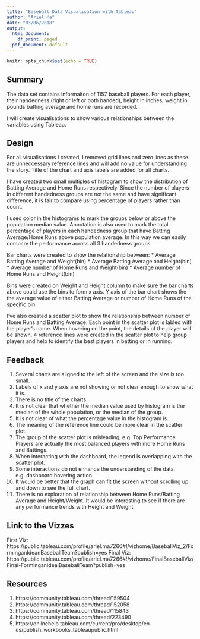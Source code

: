 ```yaml
---
title: "Baseball Data Visualisation with Tableau"
author: "Ariel Ma"
date: "03/06/2018"
output:
  html_document:
    df_print: paged
  pdf_document: default
---
```


```r
knitr::opts_chunk$set(echo = TRUE)
```

## Summary  


The data set contains informaiton of 1157 baseball players. For each player, their handedness (right or left or both handed), height in inches, weight in pounds batting average and home runs are recorded.

I will create visualisations to show various relationships between the variables using Tableau.


## Design  

For all visualisations I created, I removed grid lines and zero lines as these are unneccessary reference lines and will add no value for understanding the story. Title of the chart and axis labels are added for all charts.

I have created two small multiples of histogram to show the distribution of Batting Average and Home Runs respectively. Since the number of players in different handedness groups are not the same and have significant difference, it is fair to compare using percentage of players rather than count.

I used color in the histograms to mark the groups below or above the population median value. Annotation is also used to mark the total percentage of players in each handedness group that have Batting Average/Home Runs above population average. In this way we can easily compare the performance across all 3 handedness groups.

Bar charts were created to show the relationship between:
* Average Batting Average and Weight(bin)
* Average Batting Average and Height(bin)
* Average number of Home Runs and Weight(bin)
* Average number of Home Runs and Height(bin)

Bins were created on Weight and Height column to make sure the bar charts above could use the bins to form x axis. Y axis of the bar chart shows the the average value of either Batting Average or number of Home Runs of the specific bin.

I've also created a scatter plot to show the relationship between number of Home Runs and Batting Average. Each point in the scatter plot is labled with the player's name. When hovering on the point, the details of the player will be shown. 4 reference lines were created in the scatter plot to help group players and help to identify the best players in batting or in running.

## Feedback  


1. Several charts are aligned to the left of the screen and the size is too small.  
2. Labels of x and y axis are not showing or not clear enough to show what it is.  
3. There is no title of the charts.  
4. It is not clear that whether the median value used by histogram is the median of the whole population, or the median of the group.
5. It is not clear of what the percentage value in the histogram is.  
6. The meaning of the reference line could be more clear in the scatter plot.  
7. The group of the scatter plot is misleading, e.g. Top Performance Players are actually the most balanced players with more Home Runs and Battings.
8. When interacting with the dashboard, the legend is overlapping with the scatter plot.  
9. Some interactions do not enhance the understanding of the data, e.g. dashboard hovering action.
10. It would be better that the graph can fit the screen without scrolling up and down to see the full chart.
11. There is no exploration of relationship between Home Runs/Batting Average and Height/Weight. It would be interesting to see if there are any performance trends with Height and Weight.

## Link to the Vizzes
First Viz: https://public.tableau.com/profile/ariel.ma7266#!/vizhome/BaseballViz_2/ForminganIdeanBaseballTeam?publish=yes
Final Viz: https://public.tableau.com/profile/ariel.ma7266#!/vizhome/FinalBaseballViz/Final-ForminganIdealBaseballTeam?publish=yes

## Resources
1. https://community.tableau.com/thread/159504
2. https://community.tableau.com/thread/152058
3. https://community.tableau.com/thread/115843
4. https://community.tableau.com/thread/223490
5. https://onlinehelp.tableau.com/current/pro/desktop/en-us/publish_workbooks_tableaupublic.html


